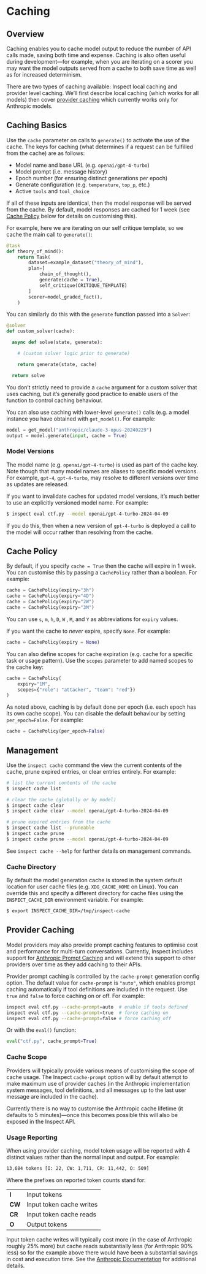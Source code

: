 # Caching {#sec-caching}

## Overview

Caching enables you to cache model output to reduce the number of API calls made, saving both time and expense. Caching is also often useful during development---for example, when you are iterating on a scorer you may want the model outputs served from a cache to both save time as well as for increased determinism.

There are two types of caching available: Inspect local caching and provider level caching. We'll first describe local caching (which works for all models) then cover [provider caching](sec-provider-caching) which currently works only for Anthropic models.

## Caching Basics

Use the `cache` parameter on calls to `generate()` to activate the use of the cache. The keys for caching (what determines if a request can be fulfilled from the cache) are as follows:

-   Model name and base URL (e.g. `openai/gpt-4-turbo`)
-   Model prompt (i.e. message history)
-   Epoch number (for ensuring distinct generations per epoch)
-   Generate configuration (e.g. `temperature`, `top_p`, etc.)
-   Active `tools` and `tool_choice`

If all of these inputs are identical, then the model response will be served from the cache. By default, model responses are cached for 1 week (see [Cache Policy](#cache-policy) below for details on customising this).

For example, here we are iterating on our self critique template, so we cache the main call to `generate()`:

``` python
@task
def theory_of_mind():
    return Task(
        dataset=example_dataset("theory_of_mind"),
        plan=[
            chain_of_thought(),
            generate(cache = True),
            self_critique(CRITIQUE_TEMPLATE)
        ]
        scorer=model_graded_fact(),
    )
```

You can similarly do this with the `generate` function passed into a `Solver`:

``` python
@solver
def custom_solver(cache):

  async def solve(state, generate):

    # (custom solver logic prior to generate)

    return generate(state, cache)

  return solve
```

You don't strictly need to provide a `cache` argument for a custom solver that uses caching, but it's generally good practice to enable users of the function to control caching behaviour.

You can also use caching with lower-level `generate()` calls (e.g. a model instance you have obtained with `get_model()`. For example:

``` python
model = get_model("anthropic/claude-3-opus-20240229")
output = model.generate(input, cache = True)
```

### Model Versions

The model name (e.g. `openai/gpt-4-turbo`) is used as part of the cache key. Note though that many model names are aliases to specific model versions. For example, `gpt-4`, `gpt-4-turbo`, may resolve to different versions over time as updates are released.

If you want to invalidate caches for updated model versions, it's much better to use an explicitly versioned model name. For example:

``` bash
$ inspect eval ctf.py --model openai/gpt-4-turbo-2024-04-09
```

If you do this, then when a new version of `gpt-4-turbo` is deployed a call to the model will occur rather than resolving from the cache.

## Cache Policy {#cache-policy}

By default, if you specify `cache = True` then the cache will expire in 1 week. You can customise this by passing a `CachePolicy` rather than a boolean. For example:

``` python
cache = CachePolicy(expiry="3h")
cache = CachePolicy(expiry="4D")
cache = CachePolicy(expiry="2W")
cache = CachePolicy(expiry="3M")
```

You can use `s`, `m`, `h`, `D`, `W` , `M`, and `Y` as abbreviations for `expiry` values.

If you want the cache to *never* expire, specify `None`. For example:

``` python
cache = CachePolicy(expiry = None)
```

You can also define scopes for cache expiration (e.g. cache for a specific task or usage pattern). Use the `scopes` parameter to add named scopes to the cache key:

``` python
cache = CachePolicy(
    expiry="1M",
    scopes={"role": "attacker", "team": "red"})
)
```

As noted above, caching is by default done per epoch (i.e. each epoch has its own cache scope). You can disable the default behaviour by setting `per_epoch=False`. For example:

``` python
cache = CachePolicy(per_epoch=False)
```

## Management

Use the `inspect cache` command the view the current contents of the cache, prune expired entries, or clear entries entirely. For example:

``` bash
# list the current contents of the cache
$ inspect cache list

# clear the cache (globally or by model)
$ inspect cache clear
$ inspect cache clear --model openai/gpt-4-turbo-2024-04-09

# prune expired entries from the cache
$ inspect cache list --pruneable
$ inspect cache prune
$ inspect cache prune --model openai/gpt-4-turbo-2024-04-09
```

See `inspect cache --help` for further details on management commands.

### Cache Directory

By default the model generation cache is stored in the system default location for user cache files (e.g. `XDG_CACHE_HOME` on Linux). You can override this and specify a different directory for cache files using the `INSPECT_CACHE_DIR` environment variable. For example:

``` bash
$ export INSPECT_CACHE_DIR=/tmp/inspect-cache
```

## Provider Caching {#sec-provider-caching}

Model providers may also provide prompt caching features to optimise cost and performance for multi-turn conversations. Currently, Inspect includes support for [Anthropic Prompt Caching](https://docs.anthropic.com/en/docs/build-with-claude/prompt-caching) and will extend this support to other providers over time as they add caching to their APIs.

Provider prompt caching is controlled by the `cache-prompt` generation config option. The default value for `cache-prompt` is `"auto"`, which enables prompt caching automatically if tool definitions are included in the request. Use `true` and `false` to force caching on or off. For example:

``` bash
inspect eval ctf.py --cache-prompt=auto  # enable if tools defined
inspect eval ctf.py --cache-prompt=true  # force caching on
inspect eval ctf.py --cache-prompt=false # force caching off
```

Or with the `eval()` function:

``` python
eval("ctf.py", cache_prompt=True)
```

### Cache Scope

Providers will typically provide various means of customising the scope of cache usage. The Inspect `cache-prompt` option will by default attempt to make maximum use of provider caches (in the Anthropic implementation system messages, tool definitions, and all messages up to the last user message are included in the cache).

Currently there is no way to customise the Anthropic cache lifetime (it defaults to 5 minutes)---once this becomes possible this will also be exposed in the Inspect API.

### Usage Reporting

When using provider caching, model token usage will be reported with 4 distinct values rather than the normal input and output. For example:

``` default
13,684 tokens [I: 22, CW: 1,711, CR: 11,442, O: 509]
```

Where the prefixes on reported token counts stand for:

|        |                          |
|--------|--------------------------|
| **I**  | Input tokens             |
| **CW** | Input token cache writes |
| **CR** | Input token cache reads  |
| **O**  | Output tokens            |

Input token cache writes will typically cost more (in the case of Anthropic roughly 25% more) but cache reads substantially less (for Anthropic 90% less) so for the example above there would have been a substantial savings in cost and execution time. See the [Anthropic Documentation](https://docs.anthropic.com/en/docs/build-with-claude/prompt-caching) for additional details.